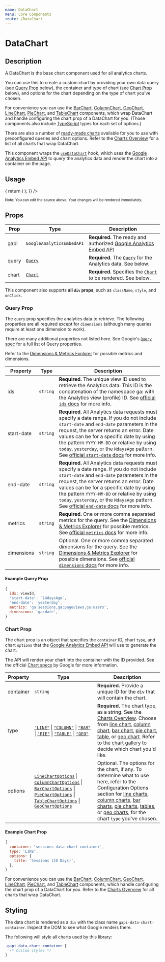 ```yaml
---
name: DataChart
menu: Core Components
route: /DataChart
---
```



<GoogleAnalytics trackingId={TRACKING_ID} />

<h1>DataChart</h1>

## Description

A DataChart is the base chart component used for all analytics charts. 

You can use this to create a custom chart by providing your own data query (see [Query Prop](#query-prop) below),
the container and type of chart (see [Chart Prop](#chart-prop) below), and options for the chart depending on the type of chart you've chosen.

For convenience you can use the [BarChart](/BarChart), [ColumnChart](/ColumnChart), [GeoChart](/GeoChart), [LineChart](/LineChart), 
[PieChart](/LineChart), and [TableChart](/TableChart) components, which wrap DataChart and handle configuring the chart prop of a 
DataChart for you. (Those components also include [TypeScript](https://www.typescriptlang.org/) types for each set of options.)

There are also a number of [ready-made charts](/charts#common-charts) available for you to use with preconfigured queries and chart options. Refer to the [Charts Overview](/charts) for a list of all charts that wrap DataChart.

This component wraps the [`useDataChart`](https://react-use-analytics-api.netlify.app/useDataChart) hook, which uses the [Google Analytics Embed API](https://react-use-analytics-api.netlify.app/) to query the analytics data and render the chart into a container on the page.

## Usage

<Playground>
  <AnalyticsDashboard
    authOptions={{ clientId }}
    renderCharts={(gapi, viewId) => {
      return (
        <DataChart
          gapi={gapi}
          query={{
            ids: viewId,
            'start-date': '28daysAgo',
            'end-date': 'today',
            metrics: 'ga:sessions',
            dimensions: 'ga:browser',
          }}
          chart={{
            container: 'data-chart-container',
            type: 'BAR',
            options: {
              title: 'Sessions By Browser (28 Days)',
            },
          }}
        />
      );
    }}
  />
</Playground>

<br/>

<small>Note: You can edit the source above. Your changes will be rendered immediately.</small>

## Props

| Prop | Type | Description |
|------|------|-------------|
| gapi | `GoogleAnalyticsEmbedAPI` | **Required.** The ready and authorized [Google Analytics Embed API](https://react-use-analytics-api.netlify.app/) |
| query | [`Query`](#query-prop)  | **Required.** The [`Query`](#query-prop) for the Analytics data. See below. |
| chart | [`Chart`](#chart-prop) | **Required.** Specifies the [`Chart`](#chart-prop) to be rendered. See below. |

This component also supports **all `div` props**, such as `className`, `style`, and `onClick`.

### Query Prop

The `query` prop specifies the analytics data to retrieve. The following properties are all required except for `dimensions` (although many queries require at least one dimension to work).

There are many additional properties not listed here. See Google's [`Query` spec](https://developers.google.com/analytics/devguides/reporting/core/v3/reference#q_details) for a full list of Query properties.

Refer to the [Dimensions &amp; Metrics Explorer](https://ga-dev-tools.appspot.com/dimensions-metrics-explorer/) for possible metrics and dimensions.

| Property | Type | Description |
|----------|------|-------------|
| ids | `string` | **Required.** The unique view ID used to retrieve the Analytics data. This ID is the concatenation of the namespace ga: with the Analytics view (profile) ID. See [official `ids` docs](https://developers.google.com/analytics/devguides/reporting/core/v3/reference#ids) for more info. |
| start-date | `string` | **Required.** All Analytics data requests must specify a date range. If you do not include `start-date` and `end-date` parameters in the request, the server returns an error. Date values can be for a specific date by using the pattern `YYYY-MM-DD` or relative by using `today`, `yesterday`, or the `NdaysAgo` pattern. See [official `start-date` docs](https://developers.google.com/analytics/devguides/reporting/core/v3/reference#startDate) for more info.  |
| end-date | `string` | **Required.** All Analytics data requests must specify a date range. If you do not include `start-date` and `end-date` parameters in the request, the server returns an error. Date values can be for a specific date by using the pattern `YYYY-MM-DD` or relative by using `today`, `yesterday`, or the `NdaysAgo` pattern. See [official `end-date` docs](https://developers.google.com/analytics/devguides/reporting/core/v3/reference#endDate) for more info.  |
| metrics | `string` | **Required.** One or more comma separated metrics for the query. See the [Dimensions &amp; Metrics Explorer](https://ga-dev-tools.appspot.com/dimensions-metrics-explorer/) for possible metrics. See [official `metrics` docs](https://developers.google.com/analytics/devguides/reporting/core/v3/reference#metrics) for more info. |
| dimensions | `string` | Optional. One or more comma separated dimensions for the query. See the [Dimensions &amp; Metrics Explorer](https://ga-dev-tools.appspot.com/dimensions-metrics-explorer/) for possible dimensions. See [official `dimensions` docs](https://developers.google.com/analytics/devguides/reporting/core/v3/reference#metrics) for more info. |

#### Example Query Prop

```jsx
{
  ids: viewId,
  'start-date': `14daysAgo`,
  'end-date': 'yesterday',
  metrics: 'ga:sessions,ga:pageviews,ga:users',
  dimensions: 'ga:date',
}
```

### Chart Prop

The chart prop is an object that specifies the `container` ID, chart `type`, and chart `options` that the [Google Analytics Embed API](https://react-use-analytics-api.netlify.app/) will use to generate the chart.

The API will render your chart into the container with the ID provided. See the official [Chart specs](https://developers.google.com/analytics/devguides/reporting/embed/v1/component-reference#datachart-options) by Google for more information.

| Property | Type | Description |
|----------|------|-------------|
| container | `string` | **Required.** Provide a unique ID for the `div` that will contain the chart. |
| type | [`"LINE"`](https://developers.google.com/chart/interactive/docs/gallery/linechart) &#124; [`"COLUMN"`](https://developers.google.com/chart/interactive/docs/gallery/columnchart) &#124; [`"BAR"`](https://developers.google.com/chart/interactive/docs/gallery/barchart) &#124; [`"PIE"`](https://developers.google.com/chart/interactive/docs/gallery/piechart) &#124; [`"TABLE"`](https://developers.google.com/chart/interactive/docs/gallery/table) &#124; [`"GEO"`](https://developers.google.com/chart/interactive/docs/gallery/geochart) | **Required.** The chart type, as a string. See the [Charts Overview](/charts). Choose from [line chart](https://developers.google.com/chart/interactive/docs/gallery/linechart), [column chart](https://developers.google.com/chart/interactive/docs/gallery/columnchart), [bar chart](https://developers.google.com/chart/interactive/docs/gallery/barchart), [pie chart](https://developers.google.com/chart/interactive/docs/gallery/piechart), [table](https://developers.google.com/chart/interactive/docs/gallery/table), or [geo chart](https://developers.google.com/chart/interactive/docs/gallery/geochart). Refer to the [chart gallery](https://developers.google.com/chart/interactive/docs/gallery) to decide which chart you'd like. |
| options | [`LineChartOptions`](https://developers.google.com/chart/interactive/docs/gallery/linechart#configuration-options) &#124; [`ColumnChartOptions`](https://developers.google.com/chart/interactive/docs/gallery/columnchart#configuration-options) &#124; [`BarChartOptions`](https://developers.google.com/chart/interactive/docs/gallery/barchart#configuration-options) &#124; [`PieChartOptions`](https://developers.google.com/chart/interactive/docs/gallery/piechart#configuration-options) &#124; [`TableChartOptions`](https://developers.google.com/chart/interactive/docs/gallery/table#configuration-options) &#124; [`GeoChartOptions`](https://developers.google.com/chart/interactive/docs/gallery/geochart#configuration-options) | Optional. The options for the chart, if any. To determine what to use here, refer to the Configuration Options section for [line charts](https://developers.google.com/chart/interactive/docs/gallery/linechart#configuration-options), [column charts](https://developers.google.com/chart/interactive/docs/gallery/columnchart#configuration-options), [bar charts](https://developers.google.com/chart/interactive/docs/gallery/barchart#configuration-options), [pie charts](https://developers.google.com/chart/interactive/docs/gallery/piechart#configuration-options), [tables](https://developers.google.com/chart/interactive/docs/gallery/table#configuration-options), or [geo charts](https://developers.google.com/chart/interactive/docs/gallery/geochart#configuration-options), for the chart `type` you've chosen. |

#### Example Chart Prop

```jsx
{
  container: 'sessions-data-chart-container',
  type: 'LINE',
  options: {
    title: 'Sessions (28 Days)',
  },
}
```

For convenience you can use the [BarChart](/BarChart), [ColumnChart](/ColumnChart), [GeoChart](/GeoChart), [LineChart](/LineChart), [PieChart](/PieChart), and [TableChart](/TableChart) components, which handle configuring the chart prop of a DataChart for you. Refer to the [Charts Overview](/charts) for all charts that wrap DataChart.

## Styling

The data chart is rendered as a `div` with the class name `gapi-data-chart-container`. Inspect the DOM to see what Google renders there.

The following will style all charts used by this library:

```css
.gapi-data-chart-container {
  /* Custom styles */
}
```

<CreatedBy author="DevBoldly" url="https://devboldly.com/" emoji="🍺" emojiLabel="Beer"/>